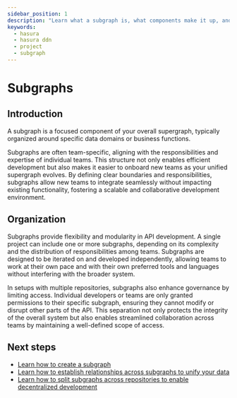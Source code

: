```yaml
---
sidebar_position: 1
description: "Learn what a subgraph is, what components make it up, and how it works."
keywords:
  - hasura
  - hasura ddn
  - project
  - subgraph
---
```


# Subgraphs

## Introduction

A subgraph is a focused component of your overall supergraph, typically organized around specific data domains or
business functions.

Subgraphs are often team-specific, aligning with the responsibilities and expertise of individual teams. This structure
not only enables efficient development but also makes it easier to onboard new teams as your unified supergraph evolves.
By defining clear boundaries and responsibilities, subgraphs allow new teams to integrate seamlessly without impacting
existing functionality, fostering a scalable and collaborative development environment.

## Organization

Subgraphs provide flexibility and modularity in API development. A single project can include one or more subgraphs,
depending on its complexity and the distribution of responsibilities among teams. Subgraphs are designed to be iterated
on and developed independently, allowing teams to work at their own pace and with their own preferred tools and
languages without interfering with the broader system.

In setups with multiple repositories, subgraphs also enhance governance by limiting access. Individual developers or
teams are only granted permissions to their specific subgraph, ensuring they cannot modify or disrupt other parts of the
API. This separation not only protects the integrity of the overall system but also enables streamlined collaboration
across teams by maintaining a well-defined scope of access.

## Next steps

- [Learn how to create a subgraph](/project-configuration/subgraphs/create-a-subgraph.mdx)
- [Learn how to establish relationships across subgraphs to unify your data](/project-configuration/subgraphs/working-with-multiple-subgraphs.mdx)
- [Learn how to split subgraphs across repositories to enable decentralized development](/project-configuration/subgraphs/working-with-multiple-repositories.mdx)
